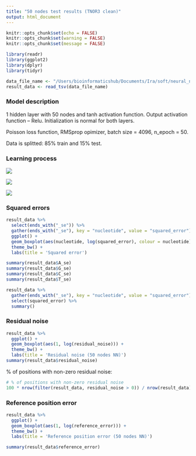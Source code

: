 ```yaml
---
title: "50 nodes test results (TNOR3 clean)"
output: html_document
---
```


```r
knitr::opts_chunk$set(echo = FALSE)
knitr::opts_chunk$set(warning = FALSE)
knitr::opts_chunk$set(message = FALSE)
```

```r
library(readr)
library(ggplot2)
library(dplyr)
library(tidyr)

data_file_name <- "/Users/bioinformaticshub/Documents/Ira/soft/neural_net/rna-editing/neural_net/50nodes_clean_test.tsv"
result_data <- read_tsv(data_file_name)
```

### Model description

1 hidden layer with 50 nodes and tanh activation function. Output activation function -- Relu. Initialization is normal for both layers.

Poisson loss function, RMSprop opimizer, batch size = 4096, n_epoch = 50. 

Data is splitted: 85% train and 15% test.

### Learning process

![](/Users/bioinformaticshub/Documents/Ira/soft/neural_net/plots/test_50/50nodes_learning_loss.png)

![](/Users/bioinformaticshub/Documents/Ira/soft/neural_net/plots/test_50/50nodes_learning_mse.png)

![](/Users/bioinformaticshub/Documents/Ira/soft/neural_net/plots/test_50/50nodes_learning_mrn.png)

### Squared errors

```r
result_data %>%
  select(ends_with("_se")) %>%
  gather(ends_with("_se"), key = "nucleotide", value = "squared_error") %>%
  ggplot() +
  geom_boxplot(aes(nucleotide, log(squared_error), colour = nucleotide)) +
  theme_bw() +
  labs(title = 'Squared error')
```

```r
summary(result_data$A_se)
summary(result_data$G_se)
summary(result_data$C_se)
summary(result_data$T_se)

result_data %>%
  gather(ends_with("_se"), key = "nucleotide", value = "squared_error") %>%
  select(squared_error) %>%
  summary()
```

### Residual noise

```r
result_data %>%
  ggplot() +
  geom_boxplot(aes(1, log(residual_noise))) +
  theme_bw() +
  labs(title = 'Residual noise (50 nodes NN)')
summary(result_data$residual_noise)
```

% of positions with non-zero residual noise:

```r
# % of positions with non-zero residual noise
100 * nrow(filter(result_data, residual_noise > 0)) / nrow(result_data)
```

### Reference position error

```r
result_data %>%
  ggplot() +
  geom_boxplot(aes(1, log(reference_error))) +
  theme_bw() +
  labs(title = 'Reference position error (50 nodes NN)')
```

```r
summary(result_data$reference_error)
```

```r
```